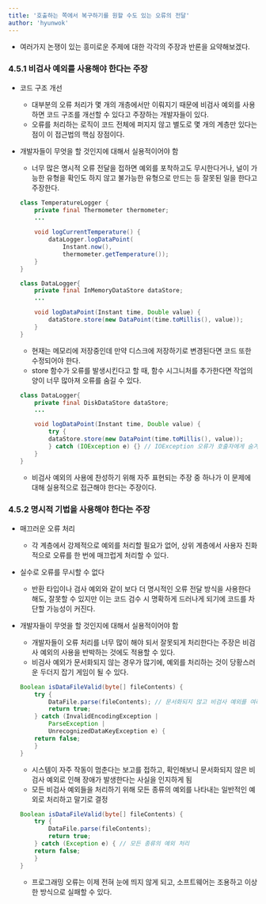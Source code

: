 ```yaml
---
title: '호출하는 쪽에서 복구하기를 원할 수도 있는 오류의 전달'
author: 'hyunwok'
---
```


- 여러가지 논쟁이 있는 흥미로운 주제에 대한 각각의 주장과 반론을 요약해보겠다.

### 4.5.1 비검사 예외를 사용해야 한다는 주장
- 코드 구조 개선
    - 대부분의 오류 처리가 몇 개의 개층에서만 이뤄지기 때문에 비검사 예외를 사용하면 코드 구조를 개선할 수 있다고 주장하는 개발자들이 있다.
    - 오류를 처리하는 로직이 코드 전체에 퍼지지 않고 별도로 몇 개의 계층만 있다는 점이 이 접근법의 핵심 장점이다.
    
- 개발자들이 무엇을 할 것인지에 대해서 실용적이어야 함
    - 너무 많은 명시적 오류 전달을 접하면 예외를 포착하고도 무시한다거나, 널이 가능한 유형을 확인도 하지 않고 불가능한 유형으로 만드는 등 잘못된 일을 한다고 주장한다.

    ```java
    class TemperatureLogger { 
        private final Thermometer thermometer;
        ...
        
        void logCurrentTemperature() { 
            dataLogger.logDataPoint(
                Instant.now(),
                thermometer.getTemperature());
        }
    }
    
    class DataLogger{
        private final InMemoryDataStore dataStore;
        ...

        void logDataPoint(Instant time, Double value) { 
            dataStore.store(new DataPoint(time.toMillis(), value));
        }
    }
    ```
    
    - 현재는 메모리에 저장중인데 만약 디스크에 저장하기로 변경된다면 코드 또한 수정되어야 한다.
    - store 함수가 오류를 발생시킨다고 할 때, 함수 시그니처를 추가한다면 작업의 양이 너무 많아져 오류를 숨길 수 있다.
    
    ```java
    class DataLogger{
        private final DiskDataStore dataStore;
        ...

        void logDataPoint(Instant time, Double value) { 
            try {
            dataStore.store(new DataPoint(time.toMillis(), value));
            } catch (IOException e) {} // IOException 오류가 호출자에게 숨겨짐
        }
    }
    ```

    - 비검사 예외의 사용에 찬성하기 위해 자주 표현되는 주장 중 하나가 이 문제에 대해 실용적으로 접근해야 한다는 주장이다.

### 4.5.2 명시적 기법을 사용해야 한다는 주장
- 매끄러운 오류 처리
    - 각 계층에서 강제적으로 예외를 처리할 필요가 없어, 상위 계층에서 사용자 친화적으로 오류를 한 번에 매끄럽게 처리할 수 있다.
- 실수로 오류를 무시할 수 없다
    - 반환 타입이나 검사 예외와 같이 보다 더 명시적인 오류 전달 방식을 사용한다 해도, 잘못할 수 있지만 이는 코드 검수 시 명확하게 드러나게 되기에 코드를 차단할 가능성이 커진다.
- 개발자들이 무엇을 할 것인지에 대해서 실용적이어야 함
    - 개발자들이 오류 처리를 너무 많이 해야 되서 잘못되게 처리한다는 주장은 비검사 예외의 사용을 반박하는 것에도 적용할 수 있다.
    - 비검사 예외가 문서화되지 않는 경우가 많기에, 예외를 처리하는 것이 당황스러운 두더지 잡기 게임이 될 수 있다.

    ```java
    Boolean isDataFileValid(byte[] fileContents) { 
        try {
            DataFile.parse(fileContents); // 문서화되지 않고 비검사 예외를 여러 개 발생 시킳 수 있음
            return true;
        } catch (InvalidEncodingException | 
            ParseException |
            UnrecognizedDataKeyException e) {
        return false;
        }
    }
    ```

    - 시스템이 자주 작동이 멈춘다는 보고를 접하고, 확인해보니 문서화되지 않은 비검사 예외로 인해 장애가 발생한다는 사실을 인지하게 됨
    - 모든 비검사 예외들을 처리하기 위해 모든 종류의 예외를 나타내는 일반적인 예외로 처리하고 말기로 결정
    
    ```java
    Boolean isDataFileValid(byte[] fileContents) { 
        try {
            DataFile.parse(fileContents); 
            return true;
        } catch (Exception e) { // 모든 종류의 예외 처리
        return false;
        }
    }
    ```

    - 프로그래밍 오류는 이제 전혀 눈에 띄지 않게 되고, 소프트웨어는 조용하고 이상한 방식으로 실패할 수 있다. 